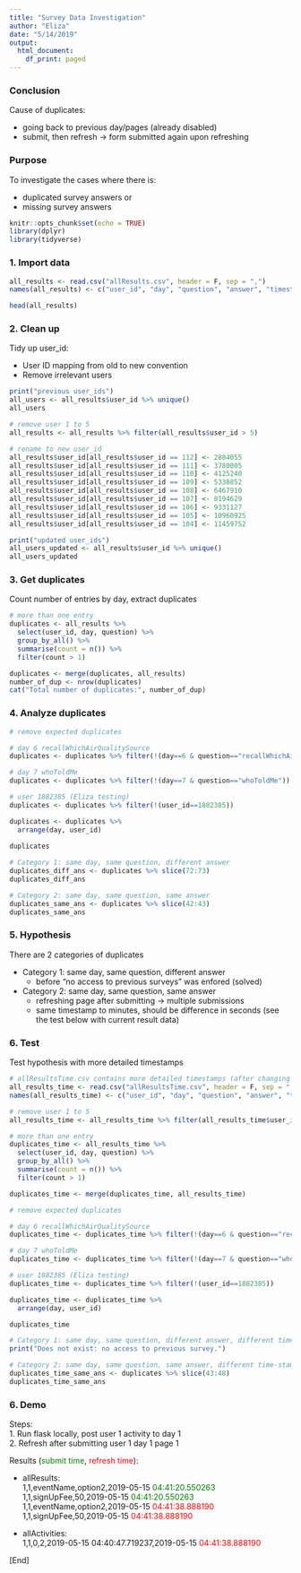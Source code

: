 ```yaml
---
title: "Survey Data Investigation"
author: "Eliza"
date: "5/14/2019"
output:
  html_document:
    df_print: paged
---
```


### Conclusion
Cause of duplicates:

- going back to previous day/pages (already disabled)
- submit, then refresh → form submitted again upon refreshing

### Purpose
To investigate the cases where there is:  

- duplicated survey answers or 
- missing survey answers

```r
knitr::opts_chunk$set(echo = TRUE)
library(dplyr) 
library(tidyverse)
```

### 1. Import data
```r
all_results <- read.csv("allResults.csv", header = F, sep = ",")
names(all_results) <- c("user_id", "day", "question", "answer", "timestamp")

head(all_results)
```

### 2. Clean up
Tidy up user_id:

- User ID mapping from old to new convention
- Remove irrelevant users
```r
print("previous user_ids")
all_users <- all_results$user_id %>% unique()
all_users

# remove user 1 to 5
all_results <- all_results %>% filter(all_results$user_id > 5)

# rename to new user_id
all_results$user_id[all_results$user_id == 112] <- 2884055
all_results$user_id[all_results$user_id == 111] <- 3780005
all_results$user_id[all_results$user_id == 110] <- 4125240
all_results$user_id[all_results$user_id == 109] <- 5338852
all_results$user_id[all_results$user_id == 108] <- 6467910
all_results$user_id[all_results$user_id == 107] <- 8194629
all_results$user_id[all_results$user_id == 106] <- 9331127
all_results$user_id[all_results$user_id == 105] <- 10960925
all_results$user_id[all_results$user_id == 104] <- 11459752 

print("updated user_ids")
all_users_updated <- all_results$user_id %>% unique()
all_users_updated
```

### 3. Get duplicates
Count number of entries by day, extract duplicates
```r
# more than one entry 
duplicates <- all_results %>% 
  select(user_id, day, question) %>%
  group_by_all() %>% 
  summarise(count = n()) %>% 
  filter(count > 1)

duplicates <- merge(duplicates, all_results)
number_of_dup <- nrow(duplicates)
cat("Total number of duplicates:", number_of_dup)
```

### 4. Analyze duplicates
```r
# remove expected duplicates

# day 6 recallWhichAirQualitySource 
duplicates <- duplicates %>% filter(!(day==6 & question=="recallWhichAirQualitySource"))

# day 7 whoToldMe 
duplicates <- duplicates %>% filter(!(day==7 & question=="whoToldMe"))

# user 1882385 (Eliza testing)
duplicates <- duplicates %>% filter(!(user_id==1882385))

duplicates <- duplicates %>% 
  arrange(day, user_id)
  
duplicates

# Category 1: same day, same question, different answer
duplicates_diff_ans <- duplicates %>% slice(72:73)
duplicates_diff_ans

# Category 2: same day, same question, same answer
duplicates_same_ans <- duplicates %>% slice(42:43)
duplicates_same_ans
```

### 5. Hypothesis
There are 2 categories of duplicates

- Category 1: same day, same question, different answer
  - before "no access to previous surveys" was enfored (solved)
- Category 2: same day, same question, same answer
  - refreshing page after submitting → multiple submissions
  - same timestamp to minutes, should be difference in seconds (see the test below with current result data)

### 6. Test
Test hypothesis with more detailed timestamps
```r
# allResultsTime.csv contains more detailed timestamps (after changing templates)
all_results_time <- read.csv("allResultsTime.csv", header = F, sep = ",")
names(all_results_time) <- c("user_id", "day", "question", "answer", "timestamp")

# remove user 1 to 5
all_results_time <- all_results_time %>% filter(all_results_time$user_id > 5)

# more than one entry 
duplicates_time <- all_results_time %>% 
  select(user_id, day, question) %>%
  group_by_all() %>% 
  summarise(count = n()) %>% 
  filter(count > 1)

duplicates_time <- merge(duplicates_time, all_results_time)

# remove expected duplicates

# day 6 recallWhichAirQualitySource 
duplicates_time <- duplicates_time %>% filter(!(day==6 & question=="recallWhichAirQualitySource"))

# day 7 whoToldMe 
duplicates_time <- duplicates_time %>% filter(!(day==7 & question=="whoToldMe"))

# user 1882385 (Eliza testing)
duplicates_time <- duplicates_time %>% filter(!(user_id==1882385))

duplicates_time <- duplicates_time %>% 
  arrange(day, user_id)

duplicates_time

# Category 1: same day, same question, different answer, different time-stamp (to seconds)
print("Does not exist: no access to previous survey.")

# Category 2: same day, same question, same answer, different time-stamp (to seconds)
duplicates_time_same_ans <- duplicates %>% slice(43:48)
duplicates_time_same_ans
```

### 6. Demo
Steps:  
1. Run flask locally, post user 1 activity to day 1  
2. Refresh after submitting user 1 day 1 page 1  

Results (<span style="color:green">submit time</span>, <span style="color:red">refresh time</span>):  

- allResults:  
  1,1,eventName,option2,2019-05-15 <span style="color:green">04:41:20.550263</span>  
  1,1,signUpFee,50,2019-05-15 <span style="color:green">04:41:20.550263</span>  
  1,1,eventName,option2,2019-05-15 <span style="color:red">04:41:38.888190</span>  
  1,1,signUpFee,50,2019-05-15 <span style="color:red">04:41:38.888190</span>  
  
- allActivities:  
  1,1,0,2,2019-05-15 04:40:47.719237,2019-05-15 <span style="color:red">04:41:38.888190</span>  














[End]